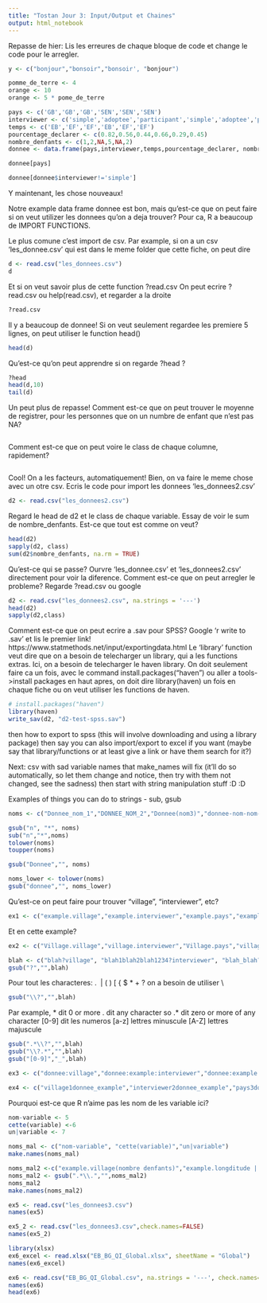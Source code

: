 ```yaml
---
title: "Tostan Jour 3: Input/Output et Chaines"
output: html_notebook
---
```


Repasse de hier: Lis les erreures de chaque bloque de code et change le code pour le arregler.

```r
y <- c("bonjour","bonsoir","bonsoir', "bonjour")
```
```r
pomme_de_terre <- 4
orange <- 10
orange <- 5 * pome_de_terre
```
```r
pays <- c('GB','GB','GB','SEN','SEN','SEN')
interviewer <- c('simple','adoptee','participant','simple','adoptee','participant')
temps <- c('EB','EF','EF','EB','EF','EF')
pourcentage_declarer <- c(0.82,0.56,0.44,0.66,0.29,0.45)
nombre_denfants <- c(1,2,NA,5,NA,2)
donnee <- data.frame(pays,interviewer,temps,pourcentage_declarer, nombre_denfants)

donnee[pays]
```
```r
donnee[donnee$interviewer!='simple']
```

Y maintenant, les chose nouveaux!

Notre example data frame donnee est bon, mais qu'est-ce que on peut faire si on veut utilizer les donnees
qu'on a deja trouver? Pour ca, R a beaucoup de IMPORT FUNCTIONS.

Le plus comune c'est import de csv. Par example, si on a un csv 'les_donnee.csv' qui est dans le meme folder que cette fiche, on peut dire
```r
d <- read.csv("les_donnees.csv")
d
```
Et si on veut savoir plus de cette function ?read.csv On peut ecrire ?read.csv ou help(read.csv), et regarder a la droite
```r
?read.csv
```


Il y a beaucoup de donnee! Si on veut seulement regardee les premiere 5 lignes, on peut utiliser le function head()
```r
head(d)
```
Qu'est-ce qu'on peut apprendre si on regarde ?head ?
```r
?head
head(d,10)
tail(d)
```
Un peut plus de repasse! Comment est-ce que on peut trouver le moyenne de registrer, pour les personnes que on un numbre de enfant que n'est pas NA?
```r

```
Comment est-ce que on peut voire le class de chaque columne, rapidement?
```r

```
Cool! On a les facteurs, automatiquement! 
Bien, on va faire le meme chose avec un otre csv. Ecris le code pour import les donnees 'les_donnees2.csv'
```r
d2 <- read.csv("les_donnees2.csv")
```
Regard le head de d2 et le class de chaque variable. Essay de voir le sum de nombre_denfants. Est-ce que tout est comme on veut?
```r
head(d2)
sapply(d2, class)
sum(d2$nombre_denfants, na.rm = TRUE)
```
Qu'est-ce qui se passe? Ourvre 'les_donnee.csv' et 'les_donnees2.csv' directement pour voir la diference.
Comment est-ce que on peut arregler le probleme? Regarde ?read.csv ou google
```r
d2 <- read.csv("les_donnees2.csv", na.strings = '---')
head(d2)
sapply(d2,class)
```

Comment est-ce que on peut ecrire a .sav pour SPSS? Google 'r write to .sav' et lis le premier link!
https://www.statmethods.net/input/exportingdata.html 
Le 'library' function veut dire que on a besoin de telecharger un library, qui a les functions extras.
Ici, on a besoin de telecharger le haven library. On doit seulement faire ca un fois, avec le command
install.packages("haven") ou aller a tools->install packages en haut
apres, on doit dire library(haven) un fois en chaque fiche ou on veut utiliser les functions de haven.
```r
# install.packages("haven")
library(haven)
write_sav(d2, "d2-test-spss.sav")
```

then how to export to spss (this will involve downloading and using a library package)
then say you can also import/export to excel if you want (maybe say that library/functions or at least give a link or have them search for it?)

Next: csv with sad variable names that make_names will fix (it'll do so automatically, so let them change and notice, then try with them not changed, see the sadness)
then start with string manipulation stuff :D :D

Examples of things you can do to strings - sub, gsub
```r
noms <- c("Donnee_nom_1","DONNEE_NOM_2","Donnee(nom3)","donnee-nom-nom-4!")
```

```r
gsub("n", "*", noms)
sub("n","*",noms)
tolower(noms)
toupper(noms)
```
```r
gsub("Donnee","", noms)
```
```r
noms_lower <- tolower(noms)
gsub("donnee","", noms_lower)
```

Qu'est-ce on peut faire pour trouver "village", "interviewer", etc?
```r
ex1 <- c("example.village","example.interviewer","example.pays","example.location")


```
Et en cette example?
```r
ex2 <- c("Village.village","village.interviewer","Village.pays","village.location")

```
```r
blah <- c("blah?village", "blah1blah2blah1234?interviewer", "blah_blah?pays")
gsub("?","",blah)
```
Pour tout les characteres: . \ | ( ) [ { $ * + ? on a besoin de utiliser \\
```r
gsub("\\?","",blah)
```
Par example, * dit 0 or more
. dit any character so 
.* dit zero or more of any character
[0-9] dit les numeros
[a-z] lettres minuscule
[A-Z] lettres majuscule
```r
gsub(".*\\?","",blah)
gsub("\\?.*","",blah)
gsub("[0-9]","_",blah)
```
```r
ex3 <- c("donnee:village","donnee:example:interviewer","donnee:example:example:pays")

```
```r
ex4 <- c("village1donnee_example","interviewer2donnee_example","pays3donnee_example")

```

Pourquoi est-ce que R n'aime pas les nom de les variable ici?
```r
nom-variable <- 5
cette(variable) <-6
un|variable <- 7
```
```r
noms_mal <- c("nom-variable", "cette(variable)","un|variable")
make.names(noms_mal)
```
```r
noms_mal2 <-c("example.village(nombre denfants)","example.longditude | location")
noms_mal2 <- gsub(".*\\.","",noms_mal2)
noms_mal2
make.names(noms_mal2)
```

```r
ex5 <- read.csv("les_donnees3.csv")
names(ex5)
```
```r
ex5_2 <- read.csv("les_donnees3.csv",check.names=FALSE)
names(ex5_2)
```
```r
library(xlsx)
ex6_excel <- read.xlsx("EB_BG_QI_Global.xlsx", sheetName = "Global")
names(ex6_excel)

```
```r
ex6 <- read.csv("EB_BG_QI_Global.csv", na.strings = '---', check.names=FALSE)
names(ex6)
head(ex6)
```

